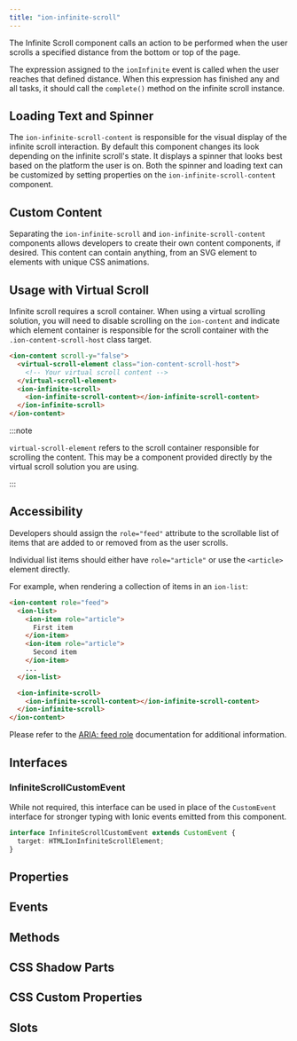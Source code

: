 ```yaml
---
title: "ion-infinite-scroll"
---
```



<head>
  <title>ion-infinite-scroll: Infinite Scroller Action Component</title>
  <meta name="description" content="The ion-infinite-scroll component calls an action to be performed when the user scrolls a specified distance from the bottom or top of the page." />
</head>



The Infinite Scroll component calls an action to be performed when the user scrolls a specified distance from the bottom or top of the page.

The expression assigned to the `ionInfinite` event is called when the user reaches that defined distance. When this expression has finished any and all tasks, it should call the `complete()` method on the infinite scroll instance.


<Basic />

## Loading Text and Spinner

The `ion-infinite-scroll-content` is responsible for the visual display of the infinite scroll interaction. By default this component changes its look depending on the infinite scroll's state. It displays a spinner that looks best based on the platform the user is on. Both the spinner and loading text can be customized by setting properties on the `ion-infinite-scroll-content` component.


<InfiniteScrollContent />

## Custom Content

Separating the `ion-infinite-scroll` and `ion-infinite-scroll-content` components allows developers to create their own content components, if desired. This content can contain anything, from an SVG element to elements with unique CSS animations.


<CustomContent />

## Usage with Virtual Scroll

Infinite scroll requires a scroll container. When using a virtual scrolling solution, you will need to disable scrolling on the `ion-content` and indicate which element container is responsible for the scroll container with the `.ion-content-scroll-host` class target.

```html
<ion-content scroll-y="false">
  <virtual-scroll-element class="ion-content-scroll-host">
    <!-- Your virtual scroll content -->
  </virtual-scroll-element>
  <ion-infinite-scroll>
    <ion-infinite-scroll-content></ion-infinite-scroll-content>
  </ion-infinite-scroll>
</ion-content>
```

:::note

`virtual-scroll-element` refers to the scroll container responsible for scrolling the content. This may be a component provided directly by the virtual scroll solution you are using.

:::

## Accessibility

Developers should assign the `role="feed"` attribute to the scrollable list of items that are added to or removed from as the user scrolls.

Individual list items should either have `role="article"` or use the `<article>` element directly.

For example, when rendering a collection of items in an `ion-list`:

```html
<ion-content role="feed">
  <ion-list>
    <ion-item role="article">
      First item
    </ion-item>
    <ion-item role="article">
      Second item
    </ion-item>
    ...
  </ion-list>

  <ion-infinite-scroll>
    <ion-infinite-scroll-content></ion-infinite-scroll-content>
  </ion-infinite-scroll>
</ion-content>
```

Please refer to the [ARIA: feed role](https://developer.mozilla.org/en-US/docs/Web/Accessibility/ARIA/Roles/feed_role) documentation for additional information.

## Interfaces

### InfiniteScrollCustomEvent

While not required, this interface can be used in place of the `CustomEvent` interface for stronger typing with Ionic events emitted from this component.

```typescript
interface InfiniteScrollCustomEvent extends CustomEvent {
  target: HTMLIonInfiniteScrollElement;
}
```

## Properties
<Props />

## Events
<Events />

## Methods
<Methods />

## CSS Shadow Parts
<Parts />

## CSS Custom Properties
<CustomProps />

## Slots
<Slots />